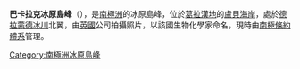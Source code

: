 {{Coord|66|41|S|65|11|W|source:GNIS|display=title}}

'''巴卡拉克冰原島峰'''（{{lang-en|Bacharach Nunatak}}），是[[南極洲|南極洲]]的冰原島峰，位於[[葛拉漢地|葛拉漢地]]的[[盧貝海岸|盧貝海岸]]，處於[[德拉蒙德冰川|德拉蒙德冰川]]北翼，由[[英國|英國]]公司拍攝照片，以該國生物化學家命名，現時由[[南極條約體系|南極條約體系]]管理。

{{DEFAULTSORT:Bacharach Nunatak}}
[[Category:南極洲冰原島峰|Category:南極洲冰原島峰]]


{{LoubetCoast-geo-stub}}